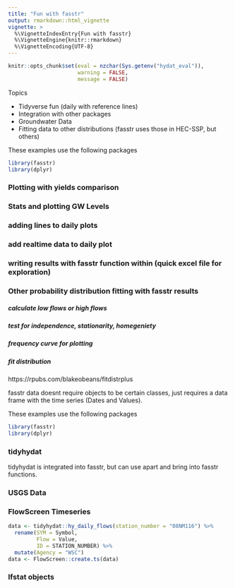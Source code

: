 ```yaml
---
title: "Fun with fasstr"
output: rmarkdown::html_vignette
vignette: >
  %\VignetteIndexEntry{Fun with fasstr}
  %\VignetteEngine{knitr::rmarkdown}
  %\VignetteEncoding{UTF-8}
---
```

  
  
```r
knitr::opts_chunk$set(eval = nzchar(Sys.getenv("hydat_eval")),
                      warning = FALSE, 
                      message = FALSE)
```


Topics

* Tidyverse fun (daily with reference lines)
* Integration with other packages
* Groundwater Data
* Fitting data to other distributions (fasstr uses those in HEC-SSP, but others)


These examples use the following packages
```r
library(fasstr)
library(dplyr)
```

### Plotting with yields comparison
### Stats and plotting GW Levels
### adding lines to daily plots
### add realtime data to daily plot
### writing results with fasstr function within (quick excel file for exploration)
### Other probability distribution fitting with fasstr results
##### calculate low flows or high flows
##### test for independence, stationarity, homegeniety
##### frequency curve for plotting
##### fit distribution
https://rpubs.com/blakeobeans/fitdistrplus




fasstr data doesnt require objects to be certain classes, just requires a data frame with the time series (Dates and Values). 

These examples use the following packages
```r
library(fasstr)
library(dplyr)
```

### tidyhydat

tidyhydat is integrated into fasstr, but can use apart and bring into fasstr functions.


### USGS Data



### FlowScreen Timeseries

```r
data <- tidyhydat::hy_daily_flows(station_number = "08NM116") %>% 
  rename(SYM = Symbol,
         Flow = Value,
         ID = STATION_NUMBER) %>% 
  mutate(Agency = "WSC")
data <- FlowScreen::create.ts(data)
```


### lfstat objects

```r

```

